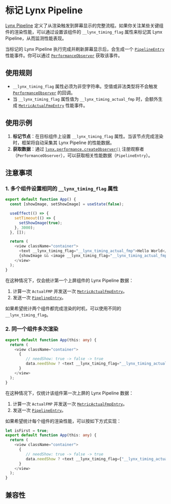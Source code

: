 # 标记 Lynx Pipeline

[Lynx Pipeline](guide/spec#lynx-pipeline) 定义了从渲染触发到屏幕显示的完整流程。如果你关注某些关键组件的渲染性能，可以通过设置该组件的 `__lynx_timing_flag` 属性来标记其 Lynx Pipeline，从而监测性能表现。

当标记的 Lynx Pipeline 执行完成并刷新屏幕显示后，会生成一个 [`PipelineEntry`](/api/lynx-api/performance-api/performance-entry/pipeline-entry) 性能事件。你可以通过 [`PerformanceObserver`](/api/lynx-api/performance-api/performance-observer) 获取该事件。

## 使用规则

- `__lynx_timing_flag` 属性必须为非空字符串。空值或非法类型将不会触发 [`PerformanceObserver`](/api/lynx-api/performance-api/performance-observer) 的回调。
- 当 `__lynx_timing_flag` 属性值为 `__lynx_timing_actual_fmp` 时，会额外生成 [`MetricActualFmpEntry`](/api/lynx-api/performance-api/performance-entry/metric-actual-fmp-entry) 性能事件。

## 使用示例

1. **标记节点**：在目标组件上设置 `__lynx_timing_flag` 属性。当该节点完成渲染时，框架将自动采集其 Lynx Pipeline 的性能数据。
2. **获取数据**：通过 [`lynx.performance.createObserver()`](/api/lynx-api/lynx/lynx-performance#createobserver) 注册观察者（`PerformanceObserver`），可以获取相关性能数据（`PipelineEntry`）。


<Go
  example="performance-api"
  defaultFile="src/pipeline_entry/index.tsx"
  defaultEntryFile="dist/pipeline_entry.lynx.bundle"
  img="https://lf-lynx.tiktok-cdns.com/obj/lynx-artifacts-oss-sg/lynx-website/assets/doc/pipeline-entry-demo.jpeg"
  entry="src/pipeline_entry"
  highlight="{11-21,31}"
/>

## 注意事项

### 1. 多个组件设置相同的 `__lynx_timing_flag` 属性

```ts
export default function App() {
  const [showImage, setShowImage] = useState(false);

  useEffect(() => {
    setTimeout(() => {
      setShowImage(true);
    }, 3000);
  }, []);

  return (
    <view className="container">
      <text __lynx_timing_flag="__lynx_timing_actual_fmp">Hello World</text>
      {showImage && <image __lynx_timing_flag="__lynx_timing_actual_fmp" src="xxxx.png" />}
    </view>
  );
}
```

在这种情况下，仅会统计第一个上屏组件的 Lynx Pipeline 数据：

1. 计算一次 `ActualFMP` 并发送一次 [`MetricActualFmpEntry`](/api/lynx-api/performance-api/performance-entry/metric-actual-fmp-entry)。
2. 发送一次 [`PipelineEntry`](/api/lynx-api/performance-api/performance-entry/pipeline-entry)。

如果希望统计两个组件都完成渲染的时机，可以使用不同的 `__lynx_timing_flag`。

### 2. 同一个组件多次渲染

```ts
export default function App(this: any) {
  return (
    <view className="container">
      {
         // needShow: true -> false -> true
         data.needShow ? <text __lynx_timing_flag="__lynx_timing_actual_fmp">{data.msg}</text> : null
      }
    </view>
  );
}
```

在这种情况下，仅统计该组件第一次上屏的 Lynx Pipeline 数据：

1. 计算一次 `ActualFMP` 并发送一次 [`MetricActualFmpEntry`](/api/lynx-api/performance-api/performance-entry/metric-actual-fmp-entry)。
2. 发送一次 [`PipelineEntry`](/api/lynx-api/performance-api/performance-entry/pipeline-entry)。

如果希望统计每个组件的渲染性能，可以按如下方式实现：

```ts
let isFirst = true;
export default function App(this: any) {
  return (
    <view className="container">
      {
         // needShow: true -> false -> true
         data.needShow ? <text __lynx_timing_flag={"__lynx_timing_actual_fmp" + (isFirst ? "" : +data.id)}>{data.msg}</text> : null
      }
    </view>
  );
}
```

## 兼容性


<LegacyCompatTable metadata="lynx-api/performance-api/timing-flag" />
